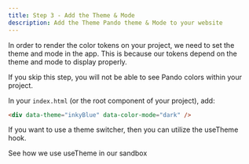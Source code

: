 ```yaml
---
title: Step 3 - Add the Theme & Mode
description: Add the Theme Pando theme & Mode to your website
---
```



In order to render the color tokens on your project, we need to set the theme and mode in the app. This is because our tokens depend on the theme and mode to display properly.

If you skip this step, you will not be able to see Pando colors within your project.

In your `index.html` (or the root component of your project), add:

```html
<div data-theme="inkyBlue" data-color-mode="dark" />
```

If you want to use a theme switcher, then you can utilize the <TextLink href='/reference/hooks/use-theme'>useTheme</TextLink> hook.

<TextLink href="https://github.com/pluralsight/pando/blob/main/sandbox/app/components/AppBar.tsx">
  See how we use useTheme in our sandbox
</TextLink>
